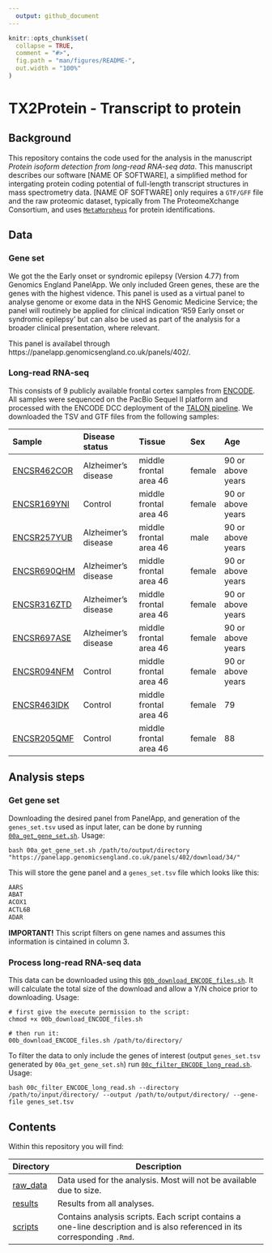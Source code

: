 ```yaml
---
  output: github_document
---
```

  
  <!-- README.md is generated from README.Rmd. Please edit that file -->
  
```r
knitr::opts_chunk$set(
  collapse = TRUE,
  comment = "#>",
  fig.path = "man/figures/README-",
  out.width = "100%"
)
```

# TX2Protein - Transcript to protein

## Background

This repository contains the code used for the analysis in the manuscript *Protein isoform detection from long-read RNA-seq data*. This manuscript describes our software [NAME OF SOFTWARE], a simplified method for intergating protein coding potential of full-length transcript structures in mass spectrometry data. [NAME OF SOFTWARE] only requires a `GTF/GFF` file and the raw proteomic dataset, typically from The ProteomeXchange Consortium, and uses [`MetaMorpheus`](https://github.com/smith-chem-wisc/MetaMorpheus) for protein identifications. 

## Data

### Gene set

We got the the Early onset or syndromic epilepsy (Version 4.77) from Genomics England PanelApp. We only included Green genes, these are the genes with the highest vidence. This panel is used as a virtual panel to analyse genome or exome data in the NHS Genomic Medicine Service; the panel will routinely be applied for clinical indication 'R59 Early onset or syndromic epilepsy' but can also be used as part of the analysis for a broader clinical presentation, where relevant.

This panel is availabel through https://panelapp.genomicsengland.co.uk/panels/402/. 

### Long-read RNA-seq
This consists of 9 publicly available frontal cortex samples from [ENCODE](https://www.encodeproject.org/rna-seq/long-read-rna-seq/). All samples were sequenced on the PacBio Sequel II platform and processed with the ENCODE DCC deployment of the [TALON pipeline](https://github.com/ENCODE-DCC/long-read-rna-pipeline). We downloaded the TSV and GTF files from the following samples: 

|      Sample      |    Disease status   |       Tissue           |  Sex   |       Age         |
|:-----------------|:--------------------|:-----------------------|:-------|:------------------|
| [ENCSR462COR][8] | Alzheimer's disease | middle frontal area 46 | female | 90 or above years |
| [ENCSR169YNI][9] | Control             | middle frontal area 46 | female | 90 or above years |
| [ENCSR257YUB][10]| Alzheimer's disease | middle frontal area 46 | male   | 90 or above years |
| [ENCSR690QHM][11]| Alzheimer's disease | middle frontal area 46 | female | 90 or above years |
| [ENCSR316ZTD][12]| Alzheimer's disease | middle frontal area 46 | female | 90 or above years |
| [ENCSR697ASE][13]| Alzheimer's disease | middle frontal area 46 | female | 90 or above years |
| [ENCSR094NFM][14]| Control             | middle frontal area 46 | female | 90 or above years |
| [ENCSR463IDK][15]| Control             | middle frontal area 46 | female | 79                |
| [ENCSR205QMF][16]| Control             | middle frontal area 46 | female | 88                |

[8]: https://www.encodeproject.org/experiments/ENCSR462COR/
[9]: https://www.encodeproject.org/experiments/ENCSR169YNI/
[10]: https://www.encodeproject.org/experiments/ENCSR257YUB/
[11]: https://www.encodeproject.org/experiments/ENCSR690QHM/
[12]: https://www.encodeproject.org/experiments/ENCSR316ZTD/
[13]: https://www.encodeproject.org/experiments/ENCSR697ASE/
[14]: https://www.encodeproject.org/experiments/ENCSR094NFM/
[15]: https://www.encodeproject.org/experiments/ENCSR463IDK/
[16]: https://www.encodeproject.org/experiments/ENCSR205QMF/


## Analysis steps

### Get gene set
Downloading the desired panel from PanelApp, and generation of the `genes_set.tsv` used as input later, can be done by running [`00a_get_gene_set.sh`](./scripts/00a_get_gene_set.sh). Usage:

```
bash 00a_get_gene_set.sh /path/to/output/directory "https://panelapp.genomicsengland.co.uk/panels/402/download/34/"
```

This will store the gene panel and a `genes_set.tsv` file which looks like this:

```bash
AARS
ABAT
ACOX1
ACTL6B
ADAR
```

**IMPORTANT!** This script filters on gene names and assumes this information is cintained in column 3.

### Process long-read RNA-seq data

This data can be downloaded using this [`00b_download_ENCODE_files.sh`](./scripts/00b_download_ENCODE_files.sh). It will calculate the total size of the download and allow a Y/N choice prior to downloading. Usage:

```
# first give the execute permission to the script:
chmod +x 00b_download_ENCODE_files.sh

# then run it:
00b_download_ENCODE_files.sh /path/to/directory/
```

To filter the data to only include the genes of interest (output `genes_set.tsv` generated by `00a_get_gene_set.sh`) run [`00c_filter_ENCODE_long_read.sh`](./scripts/00c_filter_ENCODE_long_read.sh). Usage: 

```
bash 00c_filter_ENCODE_long_read.sh --directory /path/to/input/directory/ --output /path/to/output/directory/ --gene-file genes_set.tsv

```

## Contents

Within this repository you will find:
  
  | Directory | Description |
  | --------- | --------------------------------------------------------------------------- |
  | [raw_data](raw_data)| Data used for the analysis. Most will not be available due to size. |
  | [results](results) | Results from all analyses. |
  | [scripts](scripts) | Contains analysis scripts. Each script contains a one-line description and is also referenced in its corresponding `.Rmd`. |